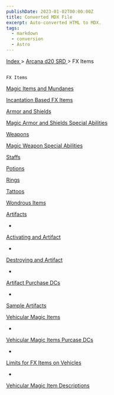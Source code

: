 ```yaml
---
publishDate: 2023-01-02T00:00:00Z
title: Converted MDX File
excerpt: Auto-converted HTML to MDX.
tags:
  - markdown
  - conversion
  - Astro
---
```







[
      Index
     ](-index)
     >
     [
      Arcana d20 SRD
     ](arcana-d20-srd-index)
     > FX Items
    




## 
    FX Items
   



[
     Magic Items and Mundanes
    ](arcana-d20-srd-fx-items-magic-items-and-mundanes)




[
     Incantation Based FX Items
    ](arcana-d20-srd-fx-items-incantation-based-fx-items)




[
     Armor and Shields
    ](arcana-d20-srd-fx-items-armor-and-shields)




[
     Magic Armor and Shields Special Abilities
    ](arcana-d20-srd-fx-items-magic-armor-and-shield-special-abilities)




[
     Weapons
    ](arcana-d20-srd-fx-items-weapons)




[
     Magic Weapon Special Abilities
    ](arcana-d20-srd-fx-items-magic-weapon-special-abilities)




[
     Staffs
    ](arcana-d20-srd-fx-items-staffs)




[
     Potions
    ](arcana-d20-srd-fx-items-potions)




[
     Rings
    ](arcana-d20-srd-fx-items-rings)




[
     Tattoos
    ](arcana-d20-srd-fx-items-tattoos)




[
     Wondrous Items
    ](arcana-d20-srd-fx-items-wondrous-items)




[
     Artifacts
    ](arcana-d20-srd-fx-items-artifacts-index)



- 
[
      Activating and Artifact
     ](arcana-d20-srd-fx-items-artifacts-activating-an-artifact)

- 
[
      Destroying and Artifact
     ](arcana-d20-srd-fx-items-artifacts-destroying-an-artifact)

- 
[
      Artifact Purchase DCs
     ](arcana-d20-srd-fx-items-artifacts-artifact-purchase-dcs)

- 
[
      Sample Artifacts
     ](arcana-d20-srd-fx-items-artifacts-sample-artifacts)




[
     Vehicular Magic Items
    ](arcana-d20-srd-fx-items-vehicular-magic-items-index)



- 
[
      Vehicular Magic Items Purcase DCs
     ](arcana-d20-srd-fx-items-vehicular-magic-items-vehicular-magic-items-purchase-dcs)

- 
[
      Limits for FX Items on Vehicles
     ](arcana-d20-srd-fx-items-vehicular-magic-items-limits-for-fx-items-on-vehicles)

- 
[
      Vehicular Magic Item Descriptions
     ](arcana-d20-srd-fx-items-vehicular-magic-items-vehicular-magic-items-descriptions)






